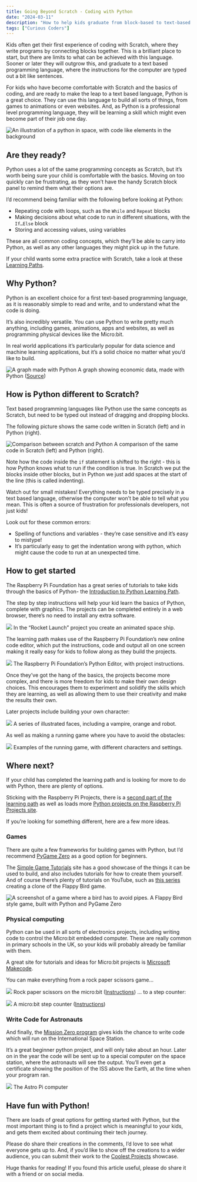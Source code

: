 ```yaml
---
title: Going Beyond Scratch - Coding with Python
date: "2024-03-11"
description: "How to help kids graduate from block-based to text-based coding."
tags: ["Curious Coders"]
---
```


Kids often get their first experience of coding with Scratch, where they write programs by connecting blocks together.  This is a brilliant place to start, but there are limits to what can be achieved with this language.  Sooner or later they will outgrow this, and graduate to a text based programming language, where the instructions for the computer are typed out a bit like sentences.

For kids who have become comfortable with Scratch and the basics of coding, and are ready to make the leap to a text based language, Python is a great choice.  They can use this language to build all sorts of things, from games to animations or even websites.  And, as Python is a professional level programming language, they will be learning a skill which might even become part of their job one day.

![An illustration of a python in space, with code like elements in the background](cover.jpeg)

## Are they ready?
Python uses a lot of the same programming concepts as Scratch, but it’s worth being sure your child is comfortable with the basics.  Moving on too quickly can be frustrating, as they won’t have the handy Scratch block panel to remind them what their options are.

I’d recommend being familiar with the following before looking at Python:

* Repeating code with loops, such as the `While` and `Repeat` blocks
* Making decisions about what code to run in different situations, with the `If…Else` block
* Storing and accessing values, using variables

These are all common coding concepts, which they’ll be able to carry into Python, as well as any other languages they might pick up in the future.

If your child wants some extra practice with Scratch, take a look at these [Learning Paths](https://projects.raspberrypi.org/en/collections/scratch).

## Why Python?
Python is an excellent choice for a first text-based programming language, as it is reasonably simple to read and write, and to understand what the code is doing.

It’s also incredibly versatile.  You can use Python to write pretty much anything, including games, animations, apps and websites, as well as programming physical devices like the Micro:bit.

In real world applications it’s particularly popular for data science and machine learning applications, but it’s a solid choice no matter what you’d like to build.

![A graph made with Python](graph.jpg)
A graph showing economic data, made with Python ([Source](https://www.shanelynn.ie/data-visualisation-in-python-pycon-dublin-2018-presentation/))

## How is Python different to Scratch?

Text based programming languages like Python use the same concepts as Scratch, but need to be typed out instead of dragging and dropping blocks.

The following picture shows the same code written in Scratch (left) and in Python (right).

![Comparison between scratch and Python](python-vs-scratch.png)
A comparison of the same code in Scratch (left) and Python (right).

Note how the code inside the `if` statement is shifted to the right - this is how Python knows what to run if the condition is true.  In Scratch we put the blocks inside other blocks, but in Python we just add spaces at the start of the line (this is called indenting).

Watch out for small mistakes!  Everything needs to be typed precisely in a text based language, otherwise the computer won’t be able to tell what you mean. This is often a source of frustration for professionals developers, not just kids!

Look out for these common errors:
* Spelling of functions and variables - they’re case sensitive and it’s easy to mistype!
* It’s particularly easy to get the indentation wrong with python, which might cause the code to run at an unexpected time.

## How to get started

The Raspberry Pi Foundation has a great series of tutorials to take kids through the basics of Python- the [Introduction to Python Learning Path](https://projects.raspberrypi.org/en/pathways/python-intro).

The step by step instructions will help your kid learn the basics of Python, complete with graphics.  The projects can be completed entirely in a web browser, there’s no need to install any extra software.

![](rocket.png)
In the “Rocket Launch” project you create an animated space ship.

The learning path makes use of the Raspberry Pi Foundation’s new online code editor, which put the instructions, code and output all on one screen making it really easy for kids to follow along as they build the projects.

![](editor.png)
The Raspberry Pi Foundation’s Python Editor, with project instructions.

Once they’ve got the hang of the basics, the projects become more complex, and there is more freedom for kids to make their own design choices. This encourages them to experiment and solidify the skills which they are learning, as well as allowing them to use their creativity and make the results their own.

Later projects include building your own character:

![](faces.webp)
A series of illustrated faces, including a vampire, orange and robot.

As well as making a running game where you have to avoid the obstacles:

![](running.webp)
Examples of the running game, with different characters and settings.

## Where next?

If your child has completed the learning path and is looking for more to do with Python, there are plenty of options.

Sticking with the Raspberry Pi Projects, there is a [second part of the learning path](https://projects.raspberrypi.org/en/pathways/more-python) as well as loads more [Python projects on the Raspberry Pi Projects site](https://projects.raspberrypi.org/en/projects?software%5B%5D=python).

If you’re looking for something different, here are a few more ideas.

### Games

There are quite a few frameworks for building games with Python, but I’d recommend [PyGame Zero](https://www.google.com/search?client=safari&rls=en&q=puygamezzero&ie=UTF-8&oe=UTF-8) as a good option for beginners.

The [Simple Game Tutorials](https://simplegametutorials.github.io/pygamezero/) site has a good showcase of the things it can be used to build, and also includes tutorials for how to create them yourself. And of course there’s plenty of tutorials on YouTube, such as [this series](https://www.youtube.com/watch?v=z01Foh4-BPQ) creating a clone of the Flappy Bird game.

![A screenshot of a game where a bird has to avoid pipes.](flappybird.png)
A Flappy Bird style game, built with Python and PyGame Zero

### Physical computing

Python can be used in all sorts of electronics projects, including writing code to control the Micro:bit embedded computer.  These are really common in primary schools in the UK, so your kids will probably already be familiar with them.

A great site for tutorials and ideas for Micro:bit projects is [Microsoft Makecode](https://makecode.microbit.org/).

You can make everything from a rock paper scissors game...

![](rps.png)
Rock paper scissors on the micro:bit ([Instructions](https://makecode.microbit.org/projects/rock-paper-scissors-v2))
… to a step counter:

![](step-counter.webp)
A micro:bit step counter ([Instructions](https://makecode.microbit.org/projects/step-counter))

### Write Code for Astronauts

And finally, the [Mission Zero program](https://astro-pi.org/mission-zero/) gives kids the chance to write code which will run on the International Space Station.

It’s a great beginner python project, and will only take about an hour. Later on in the year the code will be sent up to a special computer on the space station, where the astronauts will see the output. You’ll even get a certificate showing the position of the ISS above the Earth, at the time when your program ran.

![](astro-pi.jpg)
The Astro Pi computer

## Have fun with Python!

There are loads of great options for getting started with Python, but the most important thing is to find a project which is meaningful to your kids, and gets them excited about continuing their tech journey.

Please do share their creations in the comments, I’d love to see what everyone gets up to. And, if you’d like to show off the creations to a wider audience, you can submit their work to the [Coolest Projects](https://online.coolestprojects.org/take-part) showcase.

Huge thanks for reading! If you found this article useful, please do share it with a friend or on social media.